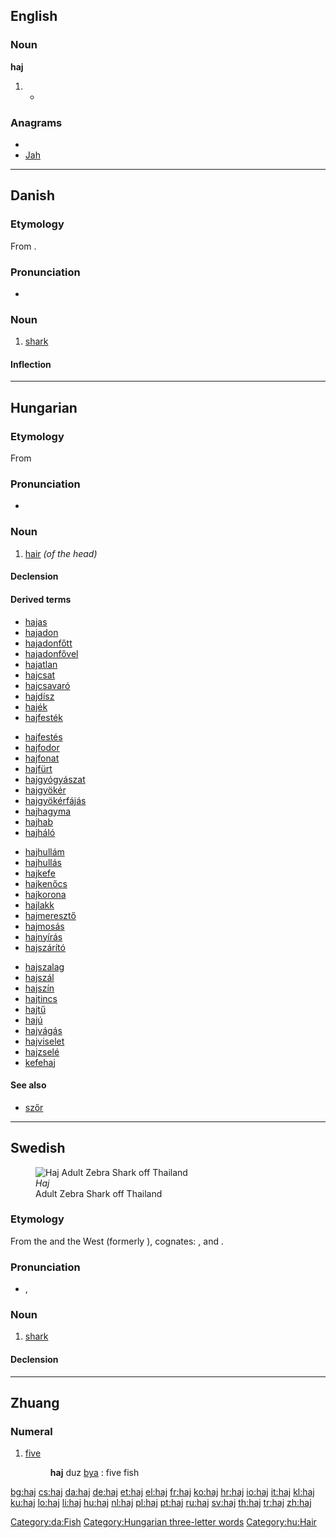 {{also|hajj|háj}}

==English==

===Noun===
'''haj'''

# {{alternative spelling of|[[hajj]]}}
#*{{quote-news|2009|January 15|AAP|Five Australians jailed for entering Papua province|Herald Sun|url=http://www.news.com.au/heraldsun/story/0,21985,24916851-663,00.html
|passage="The defendant has also piloted planes taking '''haj''' pilgrims from Indonesia to Saudi Arabia and Saudi Arabia to Indonesia. }}

===Anagrams===
* {{alphagram|ahj}}
* [[Jah#English|Jah]]

----

==Danish==

===Etymology===

From {{etyl|nl|da}} {{term|haai|lang=nl}}.

===Pronunciation===
* {{IPA|/haj/|[hɑjˀ]|lang=da}}

===Noun===
{{da-noun|en|er}}

# [[shark]]

====Inflection====
{{da-noun-infl|en|er}}
[[Category:da:Fish]]

----

==Hungarian==

===Etymology===
From {{proto|Ugric|kajɜ|hair|lang=hu}}

===Pronunciation===
* {{IPA|/ˈhɒj/|lang=hu}}

===Noun===
{{hu-noun|ak}}

# [[hair]] ''(of the head)''

====Declension====
{{hu-decl-ak|ha|j|at}}{{hu-pos-atok|haj||ai}}

====Derived terms====
{{top4}}
* [[hajas]]
* [[hajadon]]
* [[hajadonfőtt]]
* [[hajadonfővel]]
* [[hajatlan]]
* [[hajcsat]]
* [[hajcsavaró]]
* [[hajdísz]]
* [[hajék]]
* [[hajfesték]]
{{mid4}}
* [[hajfestés]]
* [[hajfodor]]
* [[hajfonat]]
* [[hajfürt]]
* [[hajgyógyászat]]
* [[hajgyökér]]
* [[hajgyökérfájás]]
* [[hajhagyma]]
* [[hajhab]]
* [[hajháló]]
{{mid4}}
* [[hajhullám]]
* [[hajhullás]]
* [[hajkefe]]
* [[hajkenőcs]]
* [[hajkorona]]
* [[hajlakk]]
* [[hajmeresztő]]
* [[hajmosás]]
* [[hajnyírás]]
* [[hajszárító]]
{{mid4}}
* [[hajszalag]]
* [[hajszál]]
* [[hajszín]]
* [[hajtincs]]
* [[hajtű]]
* [[hajú]]
* [[hajvágás]]
* [[hajviselet]]
* [[hajzselé]]
* [[kefehaj]]
{{bottom}}

====See also====
* [[szőr]]

[[Category:Hungarian three-letter words]]
[[Category:hu:Hair]]

----

==Swedish==
[[Image:Stegostoma fasciatum thailand.jpg|thumb|''Haj''<br>Adult Zebra Shark off Thailand]]

===Etymology===
From the {{etyl|nl|sv}} {{term|haai|lang=nl}} and the West {{etyl|vls|sv}} {{term|haaie|lang=vls}} (formerly {{term|haeye|lang=vls}}), cognates: {{etyl|en|-}} {{term|haye|lang=en}}, and {{etyl|de|-}} {{term|Hai|lang=de}}.

===Pronunciation===
* {{IPA|/ˈhaj/|lang=sv}}, {{SAMPA|/"haj/|lang=sv}}

===Noun===
{{sv-noun|g=c}}

# [[shark]]

====Declension====
{{sv-noun-reg-ar}}

----

==Zhuang==

===Numeral===
{{infl|za|numeral}} 

# [[five]]
#:'''haj''' duz [[bya]] : five fish

[[bg:haj]]
[[cs:haj]]
[[da:haj]]
[[de:haj]]
[[et:haj]]
[[el:haj]]
[[fr:haj]]
[[ko:haj]]
[[hr:haj]]
[[io:haj]]
[[it:haj]]
[[kl:haj]]
[[ku:haj]]
[[lo:haj]]
[[li:haj]]
[[hu:haj]]
[[nl:haj]]
[[pl:haj]]
[[pt:haj]]
[[ru:haj]]
[[sv:haj]]
[[th:haj]]
[[tr:haj]]
[[zh:haj]]